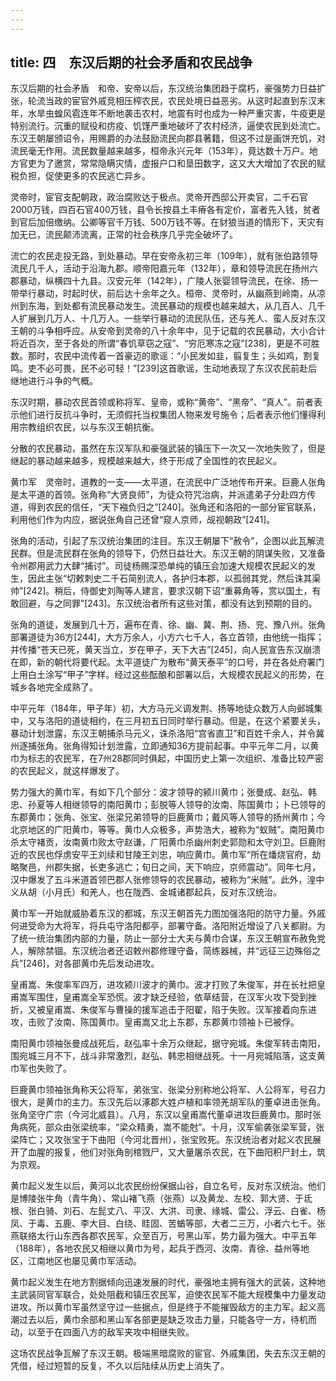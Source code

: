 ```yaml
---
---
---
```

title: 四　东汉后期的社会矛盾和农民战争
---




东汉后期的社会矛盾　和帝、安帝以后，东汉统治集团趋于腐朽，豪强势力日益扩张，轮流当政的宦官外戚竞相压榨农民，农民处境日益恶劣。从这时起直到东汉末年，水旱虫蝗风雹连年不断地袭击农村，地震有时也成为一种严重灾害，牛疫更是特别流行。沉重的赋役和疠疫、饥馑严重地破坏了农村经济，逼使农民到处流亡。东汉王朝屡颁诏令，用赐爵的办法鼓励流民向郡县著籍，但这不过是画饼充饥，对流民毫无作用。流民数量越来越多，桓帝永兴元年（153年），竟达数十万户。地方官吏为了邀赏，常常隐瞒灾情，虚报户口和垦田数字，这又大大增加了农民的赋税负担，促使更多的农民逃亡异乡。

灵帝时，宦官支配朝政，政治腐败达于极点。灵帝开西邸公开卖官，二千石官2000万钱，四百石官400万钱，县令长按县土丰瘠各有定价，富者先入钱，贫者到官后加倍缴纳。公卿等官千万钱、500万钱不等。在豺狼当道的情形下，天灾有加无已，流民颠沛流离，正常的社会秩序几乎完全破坏了。

流亡的农民走投无路，到处暴动。早在安帝永初三年（109年），就有张伯路领导流民几千人，活动于沿海九郡。顺帝阳嘉元年（132年），章和领导流民在扬州六郡暴动，纵横四十九县。汉安元年（142年），广陵人张婴领导流民，在徐、扬一带举行暴动，时起时伏，前后达十余年之久。桓帝、灵帝时，从幽燕到岭南，从凉州到东海，到处都有流民暴动发生。流民暴动的规模也越来越大，从几百人、几千人扩展到几万人、十几万人。一些举行暴动的流民队伍，还与羌人、蛮人反对东汉王朝的斗争相呼应。从安帝到灵帝的八十余年中，见于记载的农民暴动，大小合计将近百次，至于各处的所谓“春饥草窃之寇”、“穷厄寒冻之寇”[238]，更是不可胜数。那时，农民中流传着一首豪迈的歌谣：“小民发如韭，翦复生；头如鸡，割复鸣。吏不必可畏，民不必可轻！”[239]这首歌谣，生动地表现了东汉农民前赴后继地进行斗争的气概。

东汉时期，暴动农民首领或称将军、皇帝，或称“黄帝”、“黑帝”、“真人”。前者表示他们进行反抗斗争时，无须假托当权集团人物来发号施令；后者表示他们懂得利用宗教组织农民，以与东汉王朝抗衡。

分散的农民暴动，虽然在东汉军队和豪强武装的镇压下一次又一次地失败了，但是继起的暴动越来越多，规模越来越大，终于形成了全国性的农民起义。

黄巾军　灵帝时，道教的一支——太平道，在流民中广泛地传布开来。巨鹿人张角是太平道的首领。张角称“大贤良师”，为徒众符咒治病，并派遣弟子分赴四方传道，得到农民的信任，“天下襁负归之”[240]。张角还和洛阳的一部分宦官联系，利用他们作为内应，据说张角自己还曾“窥人京师，觇视朝政”[241]。

张角的活动，引起了东汉统治集团的注目。东汉王朝屡下“赦令”，企图以此瓦解流民群。但是流民群在张角的领导下，仍然日益壮大。东汉王朝的阴谋失败，又准备令州郡用武力大肆“捕讨”。司徒杨赐深恐单纯的镇压会加速大规模农民起义的发生，因此主张“切敕刺史二千石简别流人，各护归本郡，以孤弱其党，然后诛其渠帅”[242]。稍后，侍御史刘陶等人建言，要求汉朝下诏“重募角等，赏以国土，有敢回避，与之同罪”[243]。东汉统治者所有这些对策，都没有达到预期的目的。

张角的道徒，发展到几十万，遍布在青、徐、幽、冀、荆、扬、兖、豫八州。张角部署道徒为36方[244]，大方万余人，小方六七千人，各立首领，由他统一指挥；并传播“苍天已死，黄天当立，岁在甲子，天下大吉”[245]，向人民宣告东汉崩溃在即，新的朝代将要代起。太平道徒广为散布“黄天泰平”的口号，并在各处府署门上用白土涂写“甲子”字样。经过这些酝酿和部署以后，大规模农民起义的形势，在城乡各地完全成熟了。

中平元年（184年，甲子年）初，大方马元义调发荆、扬等地徒众数万人向邺城集中，又与洛阳的道徒相约，在三月初五日同时举行暴动。但是，在这个紧要关头，暴动计划泄露，东汉王朝捕杀马元义，诛杀洛阳“宫省直卫”和百姓千余人，并令冀州逐捕张角。张角得知计划泄露，立即通知36方提前起事。中平元年二月，以黄巾为标志的农民军，在7州28郡同时俱起，中国历史上第一次组织、准备比较严密的农民起义，就这样爆发了。

势力强大的黄巾军，有如下几个部分：波才领导的颍川黄巾；张曼成、赵弘、韩忠、孙夏等人相继领导的南阳黄巾；彭脱等人领导的汝南、陈国黄巾；卜已领导的东郡黄巾；张角、张宝、张梁兄弟领导的巨鹿黄巾；戴风等人领导的扬州黄巾；今北京地区的广阳黄巾，等等。黄巾人众极多，声势浩大，被称为“蚁贼”。南阳黄巾杀太守褚贡，汝南黄巾败太守赵谦，广阳黄巾杀幽州刺史郭勋和太守刘卫。巨鹿附近的农民也俘虏安平王刘续和甘陵王刘忠，响应黄巾。黄巾军“所在燔烧官府，劫略聚邑，州郡失据，长吏多逃亡；旬日之间，天下响应，京师震动”。同年七月，汉中爆发了五斗米道首领巴郡人张修领导的农民暴动，被称为“米贼”。此外，湟中义从胡（小月氏）和羌人，也在陇西、金城诸郡起兵，反对东汉统治。

黄巾军一开始就威胁着东汉的都城，东汉王朝首先力图加强洛阳的防守力量。外戚何进受命为大将军，将兵屯守洛阳都亭，部署守备。洛阳附近增设了八关都尉。为了统一统治集团内部的力量，防止一部分士大夫与黄巾合谋，东汉王朝宣布赦免党人，解除禁锢。东汉统治者还诏敕州郡修理守备，简练器械，并“远征三边殊俗之兵”[246]，对各部黄巾先后发动进攻。

皇甫嵩、朱俊率军四万，进攻颍川波才的黄巾。波才打败了朱俊军，并在长社把皇甫嵩军围住，皇甫嵩全军恐慌。波才缺乏经验，依草结营，在汉军火攻下受到挫折，又被皇甫嵩、朱俊军与曹操的援军追击于阳翟，陷于失败。汉军接着向东进攻，击败了汝南、陈国黄巾。皇甫嵩又北上东郡，东郡黄巾领袖卜已被俘。

南阳黄巾领袖张曼成战死后，赵弘率十余万众继起，据守宛城。朱俊军转击南阳，围宛城三月不下，战斗非常激烈，赵弘、韩忠相继战死。十一月宛城陷落，这支黄巾军也失败了。

巨鹿黄巾领袖张角称天公将军，弟张宝、张梁分别称地公将军、人公将军，号召力很大，是黄巾的主力。东汉先后以涿郡大姓卢植和率领羌胡军队的董卓进击张角。张角坚守广宗（今河北威县）。八月，东汉以皇甫嵩代董卓进攻巨鹿黄巾。那时张角病死，部众由张梁统率，“梁众精勇，嵩不能尅”。十月，汉军偷袭张梁军营，张梁阵亡；又攻张宝于下曲阳（今河北晋州），张宝败死。东汉统治者对起义农民展开了血腥的报复，他们对张角剖棺戮尸，又大量屠杀农民，在下曲阳积尸封土，筑为京观。

黄巾起义发生以后，黄河以北农民纷纷保据山谷，自立名号，反对东汉统治。他们是博陵张牛角（青牛角）、常山褚飞燕（张燕）以及黄龙、左校、郭大贤、于氐根、张白骑、刘石、左髭丈八、平汉、大洪、司隶、缘城、雷公、浮云、白雀、杨凤、于毒、五鹿、李大目、白绕、眭固、苦蝤等部，大者二三万，小者六七千。张燕联络太行山东西各郡农民军，众至百万，号黑山军，势力最为强大。中平五年（188年），各地农民又相继以黄巾为号，起兵于西河、汝南、青徐、益州等地区，江南地区也屡见黄巾军活动。

黄巾起义发生在地方割据倾向迅速发展的时代，豪强地主拥有强大的武装，这种地主武装同官军联合，处处阻截和镇压农民军，迫使农民军不能大规模集中力量发动进攻。所以黄巾军虽然坚守过一些据点，但是终于不能摧毁敌方的主力军。起义高潮过去以后，黄巾余部和黑山军各部更是缺乏攻击力量，只能各守一方，待机而动，以至于在四面八方的敌军夹攻中相继失败。

这场农民战争瓦解了东汉王朝。极端黑暗腐败的宦官、外戚集团，失去东汉王朝的凭借，经过短暂的反复，不久以后陆续从历史上消失了。